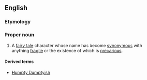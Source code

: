 ==English==
{{wikipedia}}
===Etymology===
{{etystub}}

===Proper noun===
{{en-proper noun}}
#A [[fairy tale]] character whose name has become [[synonymous]] with anything [[fragile]] or the existence of which is [[precarious]].

====Derived terms====
*[[Humpty Dumptyish]]